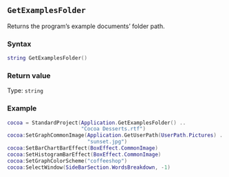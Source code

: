 ::: {.minipage data-latex="{\textwidth}"}
## `GetExamplesFolder`

Returns the program's example documents' folder path\index{file paths!examples folder}.

### Syntax {-}

``` .lua
string GetExamplesFolder()
```

### Return value {-}

Type: `string`

### Example\index{examples!getting file paths} {-}

``` .lua
cocoa = StandardProject(Application.GetExamplesFolder() ..
                        "Cocoa Desserts.rtf")
cocoa:SetGraphCommonImage(Application.GetUserPath(UserPath.Pictures) ..
                          "sunset.jpg")
cocoa:SetBarChartBarEffect(BoxEffect.CommonImage)
cocoa:SetHistogramBarEffect(BoxEffect.CommonImage)
cocoa:SetGraphColorScheme("coffeeshop")
cocoa:SelectWindow(SideBarSection.WordsBreakdown, -1)
```
:::
